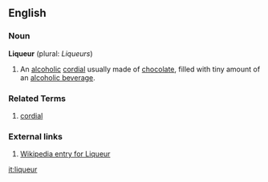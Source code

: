 ==English==

===Noun===
'''Liqueur''' (plural: ''Liqueurs'')
# An [[alcoholic]] [[cordial]] usually made of [[chocolate]], filled with tiny amount of an [[alcoholic beverage]].

===Related Terms===
# [[cordial]]

===External links===
# [[w:liqueur|Wikipedia entry for Liqueur]]

[[it:liqueur]]